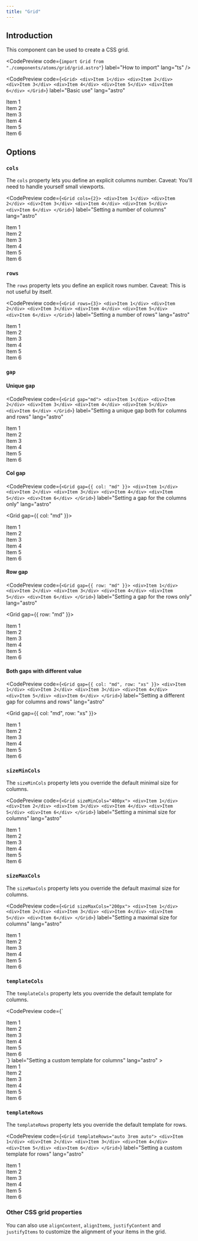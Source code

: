 ```yaml
---
title: "Grid"
---
```



## Introduction

This component can be used to create a CSS grid.

<CodePreview
  code={`import Grid from "./components/atoms/grid/grid.astro"`}
  label="How to import"
  lang="ts"
/>

<CodePreview
  code={`<Grid>
    <div>Item 1</div>
    <div>Item 2</div>
    <div>Item 3</div>
    <div>Item 4</div>
    <div>Item 5</div>
    <div>Item 6</div>
</Grid>`}
  label="Basic use"
  lang="astro"
>
  <Grid>
    <div>Item 1</div>
    <div>Item 2</div>
    <div>Item 3</div>
    <div>Item 4</div>
    <div>Item 5</div>
    <div>Item 6</div>
  </Grid>
</CodePreview>

## Options

### `cols`

The `cols` property lets you define an explicit columns number. Caveat: You'll need to handle yourself small viewports.

<CodePreview
  code={`<Grid cols={2}>
    <div>Item 1</div>
    <div>Item 2</div>
    <div>Item 3</div>
    <div>Item 4</div>
    <div>Item 5</div>
    <div>Item 6</div>
</Grid>`}
  label="Setting a number of columns"
  lang="astro"
>
  <Grid cols={2}>
    <div>Item 1</div>
    <div>Item 2</div>
    <div>Item 3</div>
    <div>Item 4</div>
    <div>Item 5</div>
    <div>Item 6</div>
  </Grid>
</CodePreview>

### `rows`

The `rows` property lets you define an explicit rows number. Caveat: This is not useful by itself.

<CodePreview
  code={`<Grid rows={3}>
    <div>Item 1</div>
    <div>Item 2</div>
    <div>Item 3</div>
    <div>Item 4</div>
    <div>Item 5</div>
    <div>Item 6</div>
</Grid>`}
  label="Setting a number of rows"
  lang="astro"
>
  <Grid rows={3}>
    <div>Item 1</div>
    <div>Item 2</div>
    <div>Item 3</div>
    <div>Item 4</div>
    <div>Item 5</div>
    <div>Item 6</div>
  </Grid>
</CodePreview>

### `gap`

#### Unique gap

<CodePreview
  code={`<Grid gap="md">
    <div>Item 1</div>
    <div>Item 2</div>
    <div>Item 3</div>
    <div>Item 4</div>
    <div>Item 5</div>
    <div>Item 6</div>
</Grid>`}
  label="Setting a unique gap both for columns and rows"
  lang="astro"
>
  <Grid gap="md">
    <div>Item 1</div>
    <div>Item 2</div>
    <div>Item 3</div>
    <div>Item 4</div>
    <div>Item 5</div>
    <div>Item 6</div>
  </Grid>
</CodePreview>

#### Col gap

<CodePreview
  code={`<Grid gap={{ col: "md" }}>
    <div>Item 1</div>
    <div>Item 2</div>
    <div>Item 3</div>
    <div>Item 4</div>
    <div>Item 5</div>
    <div>Item 6</div>
</Grid>`}
  label="Setting a gap for the columns only"
  lang="astro"
>
  <Grid gap={{ col: "md" }}>
    <div>Item 1</div>
    <div>Item 2</div>
    <div>Item 3</div>
    <div>Item 4</div>
    <div>Item 5</div>
    <div>Item 6</div>
  </Grid>
</CodePreview>

#### Row gap

<CodePreview
  code={`<Grid gap={{ row: "md" }}>
    <div>Item 1</div>
    <div>Item 2</div>
    <div>Item 3</div>
    <div>Item 4</div>
    <div>Item 5</div>
    <div>Item 6</div>
</Grid>`}
  label="Setting a gap for the rows only"
  lang="astro"
>
  <Grid gap={{ row: "md" }}>
    <div>Item 1</div>
    <div>Item 2</div>
    <div>Item 3</div>
    <div>Item 4</div>
    <div>Item 5</div>
    <div>Item 6</div>
  </Grid>
</CodePreview>

#### Both gaps with different value

<CodePreview
  code={`<Grid gap={{ col: "md", row: "xs" }}>
    <div>Item 1</div>
    <div>Item 2</div>
    <div>Item 3</div>
    <div>Item 4</div>
    <div>Item 5</div>
    <div>Item 6</div>
</Grid>`}
  label="Setting a different gap for columns and rows"
  lang="astro"
>
  <Grid gap={{ col: "md", row: "xs" }}>
    <div>Item 1</div>
    <div>Item 2</div>
    <div>Item 3</div>
    <div>Item 4</div>
    <div>Item 5</div>
    <div>Item 6</div>
  </Grid>
</CodePreview>

### `sizeMinCols`

The `sizeMinCols` property lets you override the default minimal size for columns.

<CodePreview
  code={`<Grid sizeMinCols="400px">
    <div>Item 1</div>
    <div>Item 2</div>
    <div>Item 3</div>
    <div>Item 4</div>
    <div>Item 5</div>
    <div>Item 6</div>
</Grid>`}
  label="Setting a minimal size for columns"
  lang="astro"
>
  <Grid sizeMinCols="400px">
    <div>Item 1</div>
    <div>Item 2</div>
    <div>Item 3</div>
    <div>Item 4</div>
    <div>Item 5</div>
    <div>Item 6</div>
  </Grid>
</CodePreview>

### `sizeMaxCols`

The `sizeMaxCols` property lets you override the default maximal size for columns.

<CodePreview
  code={`<Grid sizeMaxCols="200px">
    <div>Item 1</div>
    <div>Item 2</div>
    <div>Item 3</div>
    <div>Item 4</div>
    <div>Item 5</div>
    <div>Item 6</div>
</Grid>`}
  label="Setting a maximal size for columns"
  lang="astro"
>
  <Grid sizeMaxCols="200px">
    <div>Item 1</div>
    <div>Item 2</div>
    <div>Item 3</div>
    <div>Item 4</div>
    <div>Item 5</div>
    <div>Item 6</div>
  </Grid>
</CodePreview>

### `templateCols`

The `templateCols` property lets you override the default template for columns.

<CodePreview
  code={`<Grid templateCols="1fr auto 1fr">
<div>Item 1</div>
<div>Item 2</div>
<div>Item 3</div>
<div>Item 4</div>
<div>Item 5</div>
<div>Item 6</div>
</Grid>`}
  label="Setting a custom template for columns"
  lang="astro"
>
  <Grid templateCols="1fr auto 1fr">
    <div>Item 1</div>
    <div>Item 2</div>
    <div>Item 3</div>
    <div>Item 4</div>
    <div>Item 5</div>
    <div>Item 6</div>
  </Grid>
</CodePreview>

### `templateRows`

The `templateRows` property lets you override the default template for rows.

<CodePreview
  code={`<Grid templateRows="auto 3rem auto">
    <div>Item 1</div>
    <div>Item 2</div>
    <div>Item 3</div>
    <div>Item 4</div>
    <div>Item 5</div>
    <div>Item 6</div>
</Grid>`}
  label="Setting a custom template for rows"
  lang="astro"
>
  <Grid templateRows="auto 3rem auto">
    <div>Item 1</div>
    <div>Item 2</div>
    <div>Item 3</div>
    <div>Item 4</div>
    <div>Item 5</div>
    <div>Item 6</div>
  </Grid>
</CodePreview>

### Other CSS grid properties

You can also use `alignContent`, `alignItems`, `justifyContent` and `justifyItems` to customize the alignment of your items in the grid.
